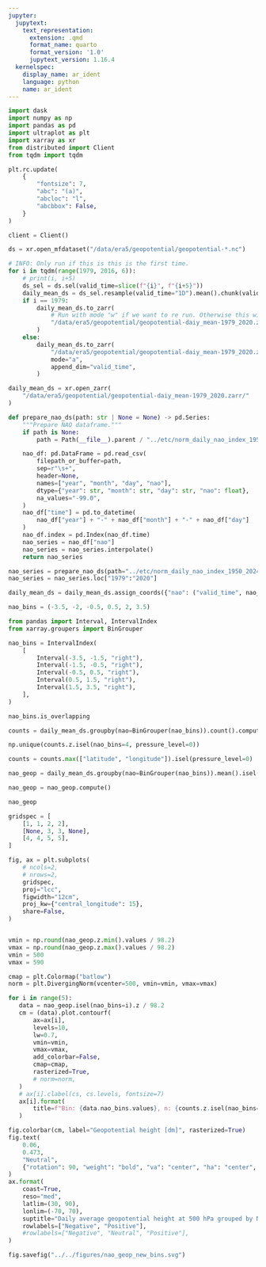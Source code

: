 ```yaml
---
jupyter:
  jupytext:
    text_representation:
      extension: .qmd
      format_name: quarto
      format_version: '1.0'
      jupytext_version: 1.16.4
  kernelspec:
    display_name: ar_ident
    language: python
    name: ar_ident
---
```


```python
import dask
import numpy as np
import pandas as pd
import ultraplot as plt
import xarray as xr
from distributed import Client
from tqdm import tqdm
```

```python
plt.rc.update(
    {
        "fontsize": 7,
        "abc": "(a)",
        "abcloc": "l",
        "abcbbox": False,
    }
)
```

```python
client = Client()
```

```python
ds = xr.open_mfdataset("/data/era5/geopotential/geopotential-*.nc")
```

```python
# INFO: Only run if this is this is the first time.
for i in tqdm(range(1979, 2016, 6)):
    # print(i, i+5)
    ds_sel = ds.sel(valid_time=slice(f"{i}", f"{i+5}"))
    daily_mean_ds = ds_sel.resample(valid_time="1D").mean().chunk(valid_time=2192)
    if i == 1979:
        daily_mean_ds.to_zarr(
            # Run with mode "w" if we want to re run. Otherwise this will throw an error.
            "/data/era5/geopotential/geopotential-daiy_mean-1979_2020.zarr/",  # mode="w"
        )
    else:
        daily_mean_ds.to_zarr(
            "/data/era5/geopotential/geopotential-daiy_mean-1979_2020.zarr/",
            mode="a",
            append_dim="valid_time",
        )
```

```python
daily_mean_ds = xr.open_zarr(
    "/data/era5/geopotential/geopotential-daiy_mean-1979_2020.zarr/"
)
```

```python
def prepare_nao_ds(path: str | None = None) -> pd.Series:
    """Prepare NAO dataframe."""
    if path is None:
        path = Path(__file__).parent / "../etc/norm_daily_nao_index_1950_2024.txt"

    nao_df: pd.DataFrame = pd.read_csv(
        filepath_or_buffer=path,
        sep=r"\s+",
        header=None,
        names=["year", "month", "day", "nao"],
        dtype={"year": str, "month": str, "day": str, "nao": float},
        na_values="-99.0",
    )
    nao_df["time"] = pd.to_datetime(
        nao_df["year"] + "-" + nao_df["month"] + "-" + nao_df["day"]
    )
    nao_df.index = pd.Index(nao_df.time)
    nao_series = nao_df["nao"]
    nao_series = nao_series.interpolate()
    return nao_series
```

```python
nao_series = prepare_nao_ds(path="../etc/norm_daily_nao_index_1950_2024.txt")
nao_series = nao_series.loc["1979":"2020"]
```

```python
daily_mean_ds = daily_mean_ds.assign_coords({"nao": ("valid_time", nao_series)})
```

```python
nao_bins = (-3.5, -2, -0.5, 0.5, 2, 3.5)
```

```python
from pandas import Interval, IntervalIndex
from xarray.groupers import BinGrouper
```

```python
nao_bins = IntervalIndex(
    [
        Interval(-3.5, -1.5, "right"),
        Interval(-1.5, -0.5, "right"),
        Interval(-0.5, 0.5, "right"),
        Interval(0.5, 1.5, "right"),
        Interval(1.5, 3.5, "right"),
    ],
)
```

```python
nao_bins.is_overlapping
```

```python
counts = daily_mean_ds.groupby(nao=BinGrouper(nao_bins)).count().compute()
```

```python
np.unique(counts.z.isel(nao_bins=4, pressure_level=0))
```

```python
counts = counts.max(["latitude", "longitude"]).isel(pressure_level=0)
```

```python
nao_geop = daily_mean_ds.groupby(nao=BinGrouper(nao_bins)).mean().isel(pressure_level=0)
```

```python
nao_geop = nao_geop.compute()
```

```python
nao_geop
```

```python
gridspec = [
    [1, 1, 2, 2],
    [None, 3, 3, None],
    [4, 4, 5, 5],
]

fig, ax = plt.subplots(
    # ncols=2,
    # nrows=2,
    gridspec,
    proj="lcc",
    figwidth="12cm",
    proj_kw={"central_longitude": 15},
    share=False,
)


vmin = np.round(nao_geop.z.min().values / 98.2)
vmax = np.round(nao_geop.z.max().values / 98.2)
vmin = 500
vmax = 590

cmap = plt.Colormap("batlow")
norm = plt.DivergingNorm(vcenter=500, vmin=vmin, vmax=vmax)

for i in range(5):
   data = nao_geop.isel(nao_bins=i).z / 98.2
   cm = (data).plot.contourf(
       ax=ax[i],
       levels=10,
       lw=0.7,
       vmin=vmin,
       vmax=vmax,
       add_colorbar=False,
       cmap=cmap,
       rasterized=True,
       # norm=norm,
   )
   # ax[i].clabel(cs, cs.levels, fontsize=7)
   ax[i].format(
       title=f"Bin: {data.nao_bins.values}, n: {counts.z.isel(nao_bins=i).values:.0f}",
   )

fig.colorbar(cm, label="Geopotential height [dm]", rasterized=True)
fig.text(
    0.06,
    0.473,
    "Neutral",
    {"rotation": 90, "weight": "bold", "va": "center", "ha": "center", "color": "black"},
)
ax.format(
    coast=True,
    reso="med",
    latlim=(30, 90),
    lonlim=(-70, 70),
    suptitle="Daily average geopotential height at 500 hPa grouped by NAO-phase",
    rowlabels=["Negative", "Positive"],
    #rowlabels=["Negative", "Neutral", "Positive"],
)
```


```python
fig.savefig("../../figures/nao_geop_new_bins.svg")
```
